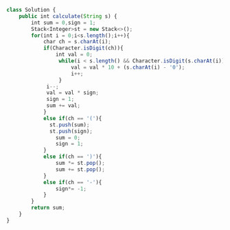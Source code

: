 ```js  
class Solution {
    public int calculate(String s) {
        int sum = 0,sign = 1;
        Stack<Integer>st = new Stack<>();
        for(int i = 0;i<s.length();i++){
            char ch = s.charAt(i);
            if(Character.isDigit(ch)){
                int val = 0;
                 while(i < s.length() && Character.isDigit(s.charAt(i))){
                     val = val * 10 + (s.charAt(i) - '0');
                     i++;
                 }
             i--;
             val = val * sign;
             sign = 1;
             sum += val;   
            }
            else if(ch == '('){
              st.push(sum);
              st.push(sign);
                sum = 0;
                sign = 1;
            }
            else if(ch == ')'){
                sum *= st.pop();
                sum += st.pop();
            }
            else if(ch == '-'){
                sign*= -1;
            }
        }
        return sum;
    }
}
```